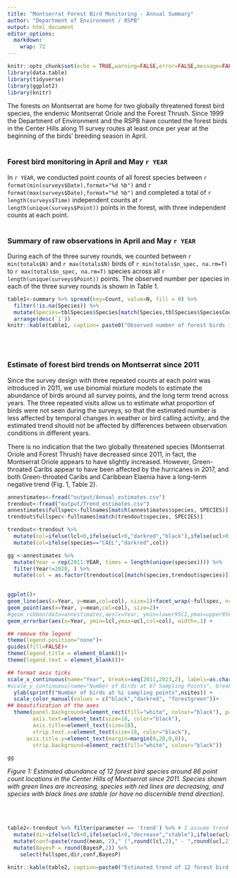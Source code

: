 ---
title: "Montserrat Forest Bird Monitoring - Annual Summary"
author: "Department of Environment / RSPB"
output: html_document
editor_options: 
  markdown: 
    wrap: 72
---

```{r setup, include=FALSE}
knitr::opts_chunk$set(echo = TRUE,warning=FALSE,error=FALSE,message=FALSE)
library(data.table)
library(tidyverse)
library(ggplot2)
library(knitr)
```

The forests on Montserrat are home for two globally threatened forest
bird species, the endemic Montserrat Oriole and the Forest Thrush. Since
1999 the Department of Environment and the RSPB have counted the forest
birds in the Center Hills along 11 survey routes at least once per year
at the beginning of the birds' breeding season in April. <br> <br>

### Forest bird monitoring in April and May `r YEAR`

In `r YEAR`, we conducted point counts of all forest species between
`r format(min(surveys$Date),format="%d %b")` and
`r format(max(surveys$Date),format="%d %b")` and completed a total of
`r length(surveys$Time)` independent counts at
`r length(unique(surveys$Point))` points in the forest, with three
independent counts at each point. <br> <br>

### Summary of raw observations in April and May `r YEAR`

During each of the three survey rounds, we counted between
`r min(totals$N)` and `r max(totals$N)` birds of
`r min(totals$n_spec, na.rm=T)` to `r max(totals$n_spec, na.rm=T)`
species across all `r length(unique(surveys$Point))` points. The
observed number per species in each of the three survey rounds is shown
in Table 1.

```{r  table1, echo=FALSE,warning=FALSE,error=FALSE,message=FALSE}
table1<-summary %>% spread(key=Count, value=N, fill = 0) %>%
  filter(!is.na(Species)) %>%
  mutate(Species=tblSpecies$Species[match(Species,tblSpecies$SpeciesCode)]) %>%
  arrange(desc(`1`))
knitr::kable(table1, caption= paste0("Observed number of forest birds in the Centre Hills of Montserrat in April and May ", YEAR, " during three independent survey rounds."),col.names=  c("Species","Total N in round 1", "Total N in round 2", "Total N in round 3"))
```

<br> <br>

### Estimate of forest bird trends on Montserrat since 2011

Since the survey design with three repeated counts at each point was
introduced in 2011, we use binomial mixture models to estimate the
abundance of birds around all survey points, and the long term trend
across years. The three repeated visits allow us to estimate what
proportion of birds were not seen during the surveys, so that the
estimated number is less affected by temporal changes in weather or bird
calling activity, and the estimated trend should not be affected by
differences between observation conditions in different years.

There is no indication that the two globally threatened species
(Montserrat Oriole and Forest Thrush) have decreased since 2011, in
fact, the Montserrat Oriole appears to have slightly increased. However,
Green-throated Caribs appear to have been affected by the hurricanes in
2017, and both Green-throated Caribs and Caribbean Elaenia have a
long-term negative trend (Fig. 1, Table 2).

```{r, echo=FALSE,warning=FALSE,error=FALSE,message=FALSE, fig.height = 13, fig.width = 16, fig.align = "center"}
annestimates<-fread("output/Annual_estimates.csv")
trendout<-fread("output/Trend_estimates.csv")
annestimates$fullspec<-fullnames[match(annestimates$species, SPECIES)]
trendout$fullspec<-fullnames[match(trendout$species, SPECIES)]

trendout<-trendout %>%
  mutate(col=ifelse(lcl<0,ifelse(ucl<0,"darkred","black"),ifelse(ucl>0,"forestgreen","black"))) %>%
  mutate(col=ifelse(species=="CAEL","darkred",col))

gg <-annestimates %>% 
  mutate(Year = rep(2011:YEAR, times = length(unique(species)))) %>%
  filter(Year!=2020, ) %>%
  mutate(col = as.factor(trendout$col[match(species,trendout$species)])) %>%
  

ggplot()+
geom_line(aes(x=Year, y=mean,col=col), size=1)+facet_wrap(~fullspec, ncol=2, scales="free_y")+
geom_point(aes(x=Year, y=mean,col=col), size=2)+
#geom_ribbon(data=annestimates,aes(x=Year, ymin=lower95CI,ymax=upper95CI),alpha=0.2)+
geom_errorbar(aes(x=Year, ymin=lcl,ymax=ucl,col=col), width=.1) +

## remove the legend
theme(legend.position="none")+
guides(fill=FALSE)+
theme(legend.title = element_blank())+
theme(legend.text = element_blank())+

## format axis ticks
scale_x_continuous(name="Year", breaks=seq(2011,2023,2), labels=as.character(seq(2011,2023,2)))+
#scale_y_continuous(name="Number of Birds at 67 Sampling Points", breaks=seq(0,4000,500), labels=as.character(seq(0,4000,500)))+
  ylab(sprintf("Number of birds at %i sampling points",nsites)) +
  scale_color_manual(values = c("black","darkred", "forestgreen"))+
## beautification of the axes
  theme(panel.background=element_rect(fill="white", colour="black"), panel.grid.major = element_blank(), panel.grid.minor = element_blank(),
        axis.text=element_text(size=18, color="black"), 
        axis.title=element_text(size=18), 
        strip.text.x=element_text(size=18, color="black"),
	  axis.title.y=element_text(margin=margin(0,20,0,0)), 
        strip.background=element_rect(fill="white", colour="black")) 

gg


```

*Figure 1: Estimated abundance of 12 forest bird species around 86 point
count locations in the Center Hills of Montserrat since 2011. Species
shown with green lines are increasing, species with red lines are
decreasing, and species with black lines are stable (or have no
discernible trend direction).*

<br> <br>

```{r  table2, echo=FALSE,warning=FALSE,error=FALSE,message=FALSE}
table2<-trendout %>% filter(parameter == 'trend') %>% # I assume trend is the actual trend and not the estimate of detection prob
  mutate(dir=ifelse(lcl<0,ifelse(ucl<0,"decrease","stable"),ifelse(ucl>0,"increase","stable"))) %>%
  mutate(conf=paste(round(mean, 2)," (",round(lcl,2)," - ",round(ucl,2),")", sep="")) %>%
  mutate(BayesP = round(BayesP,2)) %>%
    select(fullspec,dir,conf,BayesP)

knitr::kable(table2, caption=paste0("Estimated trend of 12 forest bird species surveyed between 2011 and ", YEAR, " in the Centre Hills of Montserrat. Note that 'model fit' is assessed via a Bayesian p-value, which indicates poor model fit at values close to 0 and close to 1."),col.names=  c("Species","Direction", "Trend estimate", "Model fit"))
```

<br> <br>
